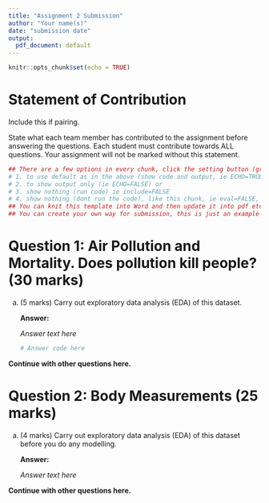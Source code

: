 ```yaml
---
title: "Assignment 2 Submission"
author: "Your name(s)"
date: "submission date"
output:
  pdf_document: default
---
```


```r
knitr::opts_chunk$set(echo = TRUE)
```

# Statement of Contribution

Include this if pairing.

State what each team member has contributed to the assignment before answering the questions. Each student must contribute towards ALL questions. Your assignment will not be marked without this statement.

```r
## There are a few options in every chunk, click the setting button (greyed) near the triangle:
# 1. to use default as in the above (show code and output, ie ECHO=TRUE) or 
# 2. to show output only (ie ECHO=FALSE) or
# 3. show nothing (run code) ie include=FALSE
# 4. show nothing (dont run the code), like this chunk, ie eval=FALSE, include=FALSE
## You can knit this template into Word and then update it into pdf etc..
## You can create your own way for submission, this is just an example if you are going to use Rmd.
```


# Question 1: Air Pollution and Mortality. Does pollution kill people? (30 marks)


(a) (5 marks) Carry out exploratory data analysis (EDA) of this dataset.

    **Answer:**

    *Answer text here*

    ```r
    # Answer code here
    ```

**Continue with other questions here.**

# Question 2: Body Measurements (25 marks)

(a) (4 marks) Carry out exploratory data analysis (EDA) of this dataset before you do any modelling. 

    **Answer:**

    *Answer text here*

**Continue with other questions here.**